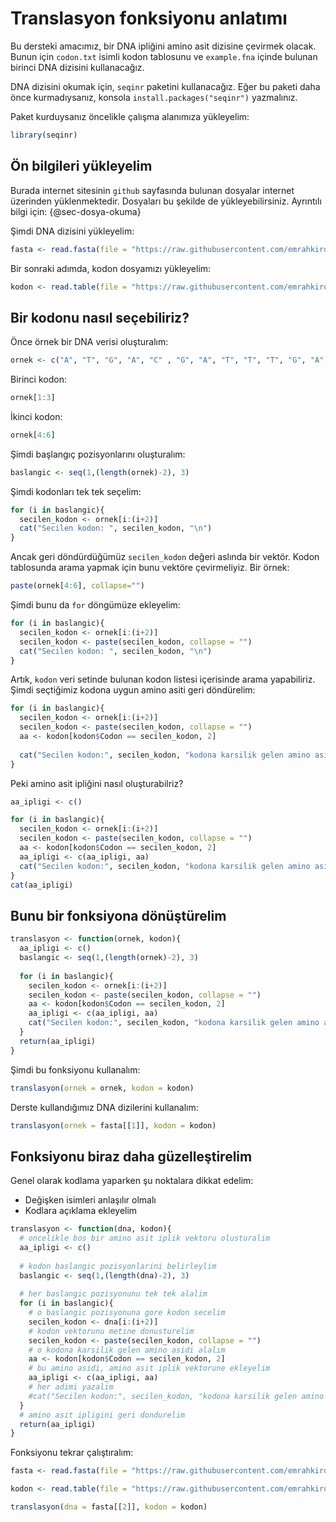 # Translasyon fonksiyonu anlatımı

Bu dersteki amacımız, bir DNA ipliğini amino asit dizisine çevirmek olacak. Bunun için `codon.txt` isimli kodon tablosunu ve `example.fna` içinde bulunan birinci DNA dizisini kullanacağız.

DNA dizisini okumak için, `seqinr` paketini kullanacağız. Eğer bu paketi daha önce kurmadıysanız, konsola `install.packages("seqinr")` yazmalınız.

Paket kurduysanız öncelikle çalışma alanımıza yükleyelim:

```r
library(seqinr)
```

## Ön bilgileri yükleyelim

Burada internet sitesinin `github` sayfasında bulunan dosyalar internet üzerinden yüklenmektedir. Dosyaları bu şekilde de yükleyebilirsiniz. Ayrıntılı bilgi için: {@sec-dosya-okuma}

Şimdi DNA dizisini yükleyelim:

```r
fasta <- read.fasta(file = "https://raw.githubusercontent.com/emrahkirdok/ybva/main/03-bilgisayarli-dusunme/data/example.fna", forceDNAtolower = FALSE)
```

Bir sonraki adımda, kodon dosyamızı yükleyelim:

```r
kodon <- read.table(file = "https://raw.githubusercontent.com/emrahkirdok/ybva/main/03-bilgisayarli-dusunme/data/codon.txt", sep = "\t", header = TRUE)
```

## Bir kodonu nasıl seçebiliriz?

Önce örnek bir DNA verisi oluşturalım:

```r
ornek <- c("A", "T", "G", "A", "C" , "G", "A", "T", "T", "T", "G", "A")
```

Birinci kodon:

```r
ornek[1:3]
```

İkinci kodon:

```r
ornek[4:6]
```

Şimdi başlangıç pozisyonlarını oluşturalım:

```r
baslangic <- seq(1,(length(ornek)-2), 3)
```

Şimdi kodonları tek tek seçelim:

```r
for (i in baslangic){
  secilen_kodon <- ornek[i:(i+2)]
  cat("Secilen kodon: ", secilen_kodon, "\n")
}
```

Ancak geri döndürdüğümüz `secilen_kodon` değeri aslında bir vektör. Kodon tablosunda arama yapmak için bunu vektöre çevirmeliyiz. Bir örnek:

```r
paste(ornek[4:6], collapse="")
```

Şimdi bunu da `for` döngümüze ekleyelim:

```r
for (i in baslangic){
  secilen_kodon <- ornek[i:(i+2)]
  secilen_kodon <- paste(secilen_kodon, collapse = "")
  cat("Secilen kodon: ", secilen_kodon, "\n")
}
```

Artık, `kodon` veri setinde bulunan kodon listesi içerisinde arama yapabiliriz. Şimdi seçtiğimiz kodona uygun amino asiti geri döndürelim:

```r
for (i in baslangic){
  secilen_kodon <- ornek[i:(i+2)]
  secilen_kodon <- paste(secilen_kodon, collapse = "")
  aa <- kodon[kodon$Codon == secilen_kodon, 2]
  
  cat("Secilen kodon:", secilen_kodon, "kodona karsilik gelen amino asit:", aa, "\n")
}
```

Peki amino asit ipliğini nasıl oluşturabilriz?

```r
aa_ipligi <- c()

for (i in baslangic){
  secilen_kodon <- ornek[i:(i+2)]
  secilen_kodon <- paste(secilen_kodon, collapse = "")
  aa <- kodon[kodon$Codon == secilen_kodon, 2]
  aa_ipligi <- c(aa_ipligi, aa)
  cat("Secilen kodon:", secilen_kodon, "kodona karsilik gelen amino asit:", aa, "\n")
}
cat(aa_ipligi)
```

## Bunu bir fonksiyona dönüştürelim

```r
translasyon <- function(ornek, kodon){
  aa_ipligi <- c()
  baslangic <- seq(1,(length(ornek)-2), 3)
  
  for (i in baslangic){
    secilen_kodon <- ornek[i:(i+2)]
    secilen_kodon <- paste(secilen_kodon, collapse = "")
    aa <- kodon[kodon$Codon == secilen_kodon, 2]
    aa_ipligi <- c(aa_ipligi, aa)
    cat("Secilen kodon:", secilen_kodon, "kodona karsilik gelen amino asit:", aa, "\n")
  }
  return(aa_ipligi)
}
```


Şimdi bu fonksiyonu kullanalım:

```r
translasyon(ornek = ornek, kodon = kodon)
```

Derste kullandığımız DNA dizilerini kullanalım:

```r
translasyon(ornek = fasta[[1]], kodon = kodon)
```

## Fonksiyonu biraz daha güzelleştirelim

Genel olarak kodlama yaparken şu noktalara dikkat edelim:

+ Değişken isimleri anlaşılır olmalı
+ Kodlara açıklama ekleyelim

```r
translasyon <- function(dna, kodon){
  # oncelikle bos bir amino asit iplik vektoru olusturalim
  aa_ipligi <- c()
  
  # kodon baslangic pozisyonlarini belirleylim
  baslangic <- seq(1,(length(dna)-2), 3)
  
  # her baslangic pozisyonunu tek tek alalim
  for (i in baslangic){
    # o baslangic pozisyonuna gore kodon secelim
    secilen_kodon <- dna[i:(i+2)]
    # kodon vektorunu metine donusturelim
    secilen_kodon <- paste(secilen_kodon, collapse = "")
    # o kodona karsilik gelen amino asidi alalım
    aa <- kodon[kodon$Codon == secilen_kodon, 2]
    # bu amino asidi, amino asit iplik vektorune ekleyelim
    aa_ipligi <- c(aa_ipligi, aa)
    # her adimi yazalim
    #cat("Secilen kodon:", secilen_kodon, "kodona karsilik gelen amino asit:", aa, "\n")
  }
  # amino asit ipligini geri dondurelim
  return(aa_ipligi)
}
```

Fonksiyonu tekrar çalıştıralım:

```r

fasta <- read.fasta(file = "https://raw.githubusercontent.com/emrahkirdok/ybva/main/03-bilgisayarli-dusunme/data/example.fna", forceDNAtolower = FALSE)

kodon <- read.table(file = "https://raw.githubusercontent.com/emrahkirdok/ybva/main/03-bilgisayarli-dusunme/data/codon.txt", sep = "\t", header = TRUE)

translasyon(dna = fasta[[2]], kodon = kodon)
```







